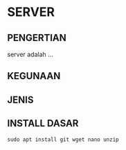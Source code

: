 # SERVER


## PENGERTIAN

server adalah ...

## KEGUNAAN

## JENIS


## INSTALL DASAR

`sudo apt install git wget nano unzip
`


<Cards>
  <Card title="Prologue" href="/laravel/Prologue/releases"/>
  <Card title="Started" href="/laravel/Prologue/releases"/>
</Cards>

